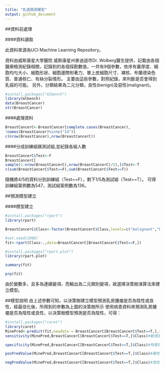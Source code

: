---
title: "乳癌預測模型"
output: github_document
---
##資料前處理

####資料讀取

此資料來源為UCI Machine Learning Repository。

資料由威斯康星大學醫院 威斯康星州麥迪遜市Dr. Wolberg醫生提供，記載由各個醫療檢測紀錄相關，記錄到的各個探勘數值，一共有9個參數，依序有叢厚度、細胞均勻大小、細胞形狀、細胞邊際附著力、單上皮細胞尺寸、裸核、布蘭德染色質、普通核仁、有絲分裂情形。 主要由這些參數，對照紀錄，來判斷是否會得到乳癌的可能。 另外，分類結果為二元分類，良性(benign)及惡性(malignant)。
```{r echo=T}
#install.packages("mlbench")
library(mlbench)
data(BreastCancer)
str(BreastCancer)

```


####處理資料
```{r}
BreastCancerC<-BreastCancer[complete.cases(BreastCancer),
!names(BreastCancer)%in%c("Id")]
c(nrow(BreastCancer),nrow(BreastCancerC))

```


####分成訓練組跟測試組,並紀錄各組人數 


```{r}
BreastCancerC$Test<-F
BreastCancerC[
sample(1:nrow(BreastCancerC),nrow(BreastCancerC)/5),]$Test<-T
c(sum(BreastCancerC$Test==F),sum(BreastCancerC$Test==T))

```
隨機將4/5的資料分到訓練組（Test==F），剩下1/5為測試組（Test==T〕。
可得訓練組案例數為547，測試組案例數為136。



##預測模型建立

####模型建立
```{r}

#install.packages("rpart")
library(rpart)

BreastCancerC$Class<-factor(BreastCancerC$Class,levels=c("malignant","benign"))

#set.seed(1000)          
fit<-rpart(Class~.,data=BreastCancerC[BreastCancerC$Test==F,]) 

#install.packages("rpart.plot")
library(rpart.plot)

summary(fit)

prp(fit)
```
由於變數多，且多為連續變項，而輸出為二元類別變項，故選擇決策樹演算法來建立模型。


##模型說明
由上述參數可知，以決策樹建立模型預測乳房腫瘤是否為陰性或良性，經最佳化後，所用到的參數為上圖的決策樹所示
使用病患資料來預測乳房腫瘤是否為陰性或良性，以決策樹模型預測是否為陰性，可得：
```{r}
#install.packages("caret")
library(caret)
MinePred<-predict(fit,newdata = BreastCancerC[BreastCancerC$Test==T,],type = "class")
sensitivity(MinePred,BreastCancerC[BreastCancerC$Test==T,]$Class)#敏感度

specificity(MinePred,BreastCancerC[BreastCancerC$Test==T,]$Class)#特異性

posPredValue(MinePred,BreastCancerC[BreastCancerC$Test==T,]$Class)#陽性預測率

negPredValue(MinePred,BreastCancerC[BreastCancerC$Test==T,]$Class)#陰性預測率

```

